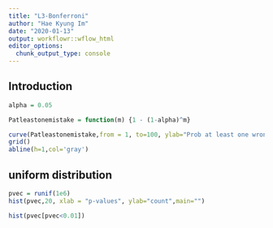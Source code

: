 ```yaml
---
title: "L3-Bonferroni"
author: "Hae Kyung Im"
date: "2020-01-13"
output: workflowr::wflow_html
editor_options:
  chunk_output_type: console
---
```


## Introduction

```r

alpha = 0.05

Patleastonemistake = function(m) {1 - (1-alpha)^m}

curve(Patleastonemistake,from = 1, to=100, ylab="Prob at least one wrong", xlab="m = number of tests")
grid()
abline(h=1,col='gray')


```

## uniform distribution

```r

pvec = runif(1e6)
hist(pvec,20, xlab = "p-values", ylab="count",main="")

hist(pvec[pvec<0.01])

```

